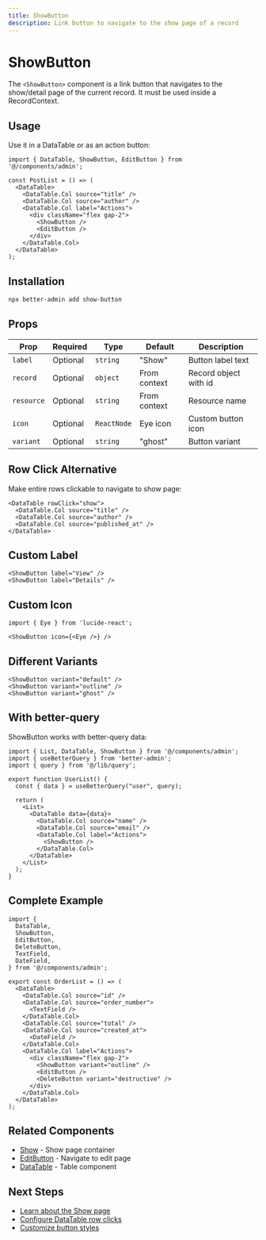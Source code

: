 ```yaml
---
title: ShowButton
description: Link button to navigate to the show page of a record
---
```


# ShowButton

The `<ShowButton>` component is a link button that navigates to the show/detail page of the current record. It must be used inside a RecordContext.

## Usage

Use it in a DataTable or as an action button:

```tsx
import { DataTable, ShowButton, EditButton } from '@/components/admin';

const PostList = () => (
  <DataTable>
    <DataTable.Col source="title" />
    <DataTable.Col source="author" />
    <DataTable.Col label="Actions">
      <div className="flex gap-2">
        <ShowButton />
        <EditButton />
      </div>
    </DataTable.Col>
  </DataTable>
);
```

## Installation

```bash title="Terminal"
npx better-admin add show-button
```

## Props

| Prop | Required | Type | Default | Description |
|------|----------|------|---------|-------------|
| `label` | Optional | `string` | "Show" | Button label text |
| `record` | Optional | `object` | From context | Record object with id |
| `resource` | Optional | `string` | From context | Resource name |
| `icon` | Optional | `ReactNode` | Eye icon | Custom button icon |
| `variant` | Optional | `string` | "ghost" | Button variant |

## Row Click Alternative

Make entire rows clickable to navigate to show page:

```tsx
<DataTable rowClick="show">
  <DataTable.Col source="title" />
  <DataTable.Col source="author" />
  <DataTable.Col source="published_at" />
</DataTable>
```

## Custom Label

```tsx
<ShowButton label="View" />
<ShowButton label="Details" />
```

## Custom Icon

```tsx
import { Eye } from 'lucide-react';

<ShowButton icon={<Eye />} />
```

## Different Variants

```tsx
<ShowButton variant="default" />
<ShowButton variant="outline" />
<ShowButton variant="ghost" />
```

## With better-query

ShowButton works with better-query data:

```tsx
import { List, DataTable, ShowButton } from '@/components/admin';
import { useBetterQuery } from 'better-admin';
import { query } from '@/lib/query';

export function UserList() {
  const { data } = useBetterQuery("user", query);

  return (
    <List>
      <DataTable data={data}>
        <DataTable.Col source="name" />
        <DataTable.Col source="email" />
        <DataTable.Col label="Actions">
          <ShowButton />
        </DataTable.Col>
      </DataTable>
    </List>
  );
}
```

## Complete Example

```tsx
import {
  DataTable,
  ShowButton,
  EditButton,
  DeleteButton,
  TextField,
  DateField,
} from '@/components/admin';

export const OrderList = () => (
  <DataTable>
    <DataTable.Col source="id" />
    <DataTable.Col source="order_number">
      <TextField />
    </DataTable.Col>
    <DataTable.Col source="total" />
    <DataTable.Col source="created_at">
      <DateField />
    </DataTable.Col>
    <DataTable.Col label="Actions">
      <div className="flex gap-2">
        <ShowButton variant="outline" />
        <EditButton />
        <DeleteButton variant="destructive" />
      </div>
    </DataTable.Col>
  </DataTable>
);
```

## Related Components

- [Show](/docs/better-admin/components/show) - Show page container
- [EditButton](/docs/better-admin/components/edit-button) - Navigate to edit page
- [DataTable](/docs/better-admin/components/data-table) - Table component

## Next Steps

- [Learn about the Show page](/docs/better-admin/components/show)
- [Configure DataTable row clicks](/docs/better-admin/components/data-table)
- [Customize button styles](/docs/better-admin/theming)
